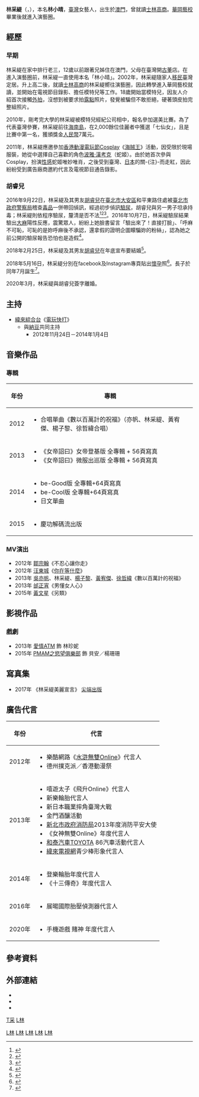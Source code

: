 {{Multiple issues|
{{External links|time=2021-04-10T12:35:21+00:00}}
{{Copy edit|time=2022-02-07T09:28:34+00:00}}
{{Prose|time=2022-02-07T09:28:34+00:00}}
}}
{{藝人
| 姓名 = 林采緹
| 類型 = 女藝人
| 圖片 = 林采緹 Sunny Lin.jpg
| 圖片簡介 = 
| 本名 = 林小晴
| 羅馬拼音 = Lin Hsiao Ching
| 英文名 = Sunny Lin
| 國籍 = {{ROC}}
| 出生日期 = {{birth date and age|1990|7|22}} 
| 出生地點 = {{MAC-1976}}
| 居住地 = {{ROC}}[[台北市|台北市]]
| 語言 = [[國語|國語]]、[[粵語|粵語]]、[[英語|英語]]、略懂[[日語|日語]]
| 教育程度 = [[華岡藝校|華岡藝校]] 戲劇科
| 音樂類型 = 
| 出道日期 = 
| 出道作 = 戲劇：2013年《[[愛情ATM|愛情ATM]]》<br>歌手：2013年《女帝詔曰》
| 代表作 = [[Cosplay|Cosplay]]《[[海贼王|海贼王]]》[[波雅·漢考克|波雅·漢考克]]
| 活躍年代 = 2008年{{r|18歲拍露}}－2020
| 配偶 = {{marriage|[[胡睿兒|胡睿兒]]|2018|2020|reason=divorced}}
| 兒女 = 1子
| 唱片公司 = 
| 經紀公司 = 
| 相關團體 = 
| 網站 =
}}

'''林采緹'''（{{lang-en|Sunny Lin}}，{{bd|1990年|7月22日|catIdx=L林}}），本名'''林小晴'''{{r|許逸群}}，[[臺灣|臺灣]]女藝人，出生於[[澳門|澳門]]，曾就讀[[士林高商|士林高商]]。[[華岡藝校|華岡藝校]]畢業後就進入演藝圈。

== 經歷 ==
===早期===
林采緹在家中排行老三，12歲以前跟著兄姊住在澳門，父母在臺灣開[[古董|古董]]店{{r|今日}}。在進入演藝圈前，林采緹一直使用本名「林小晴」{{r|許逸群}}。2002年，林采緹隨家人[[移民|移民]]臺灣定居{{r|娛樂中心}}。升上高二後，就讀[[士林高商|士林高商]]的林采緹嚮往演藝圈，因此轉學進入華岡藝校就讀，並開始在電視節目錄影、擔任模特兒等工作{{r|娛樂中心}}。18歲開始當模特兒，因友人介紹首次接觸[[外拍|外拍]]，沒想到被要求拍[[裸體|露點]]照片，發覺被騙但不敢拒絕，硬著頭皮拍完整組照片{{r|18歲拍露}}。

2010年，剛考完大學的林采緹被模特兒經紀公司相中，報名參加選美比賽{{r|許逸群}}。為了代表臺灣參賽，林采緹前往[[海南島|海南島]]，在2,000餘位佳麗者中獲選「七仙女」，且是比賽中第一名，獲頒獎金[[人民幣|人民幣]]7萬元{{r|許逸群}}。

2011年，林采緹應邀參加[[香港動漫電玩節|香港動漫電玩節]][[Cosplay|Cosplay]]《[[海贼王|海贼王]]》活動，因受限於現場服裝，她從中選擇自己喜歡的角色[[波雅·漢考克|波雅·漢考克]]（蛇姬）{{r|今日}}{{r|東森}}{{r|gamme}}。由於她首次參與Cosplay，扮演[[性感|性感]]蛇姬唯妙唯肖，之後受到臺灣、[[日本|日本]]的關-{注}-而走紅，因此紛紛受到廣告廠商邀約代言及電視節目通告錄影{{r|東森}}{{r|洪佩玲}}。

===胡睿兒===
2016年9月22日，林采緹及其男友[[胡睿兒|胡睿兒]]在[[大安區_(臺北市)|臺北市大安區]]和平東路住處被[[臺北市政府警察局|臺北市政府警察局]]稽查[[毒品|毒品]]一併帶回偵訊，經過初步偵訊[[驗尿|驗尿]]，胡睿兒與另一男子坦承持毒；林采緹則依程序驗尿，釐清是否不法<ref>{{cite web|url=http://www.appledaily.com.tw/realtimenews/article/new/20160922/953811/|title=【驗尿自清】林采緹男友吸毒雙落網　地下情曝光|author=娛樂中心|publisher=蘋果日報|accessdate=2016-09-22|language=zh-tw|date=2016-09-22|archive-date=2017-08-13|archive-url=https://web.archive.org/web/20170813200155/http://www.appledaily.com.tw/realtimenews/article/new/20160922/953811|dead-url=no}}</ref><ref>{{cite web|url=https://video.udn.com/news/564439|title=胡睿兒吸麻遭逮 蛇姬女友戀情遇考驗|author=陳昭妤|publisher=聯合新聞網|accessdate=2016-09-22|language=zh-tw|date=2016-09-22|archive-date=2020-04-04|archive-url=https://web.archive.org/web/20200404224627/https://video.udn.com/news/564439|dead-url=no}}</ref><ref>{{cite web|url=http://n.yam.com/Article/20160922896171|title=藝人胡睿兒涉吸大麻 1萬元交保|author=游凱翔|publisher=中央社|accessdate=2016-09-22|language=zh-tw|date=2016-09-22|archive-date=2020-08-01|archive-url=https://web.archive.org/web/20200801193033/http://n.yam.com/Article/20160922896171|dead-url=no}}</ref>。2016年10月7日，林采緹驗尿結果驗出[[大麻|大麻]]陽性反應，震驚眾人，紛紛上她臉書留言「驗出來了！直接打臉」、「呼麻不可恥，可恥的是妳呼麻後不承認，還拿假的證明企圖矇騙妳的粉絲」，認為她之前公開的驗尿報告恐怕也是造假<ref>{{cite web|url=https://www.chinatimes.com/realtimenews/20161007000967-260404|title=林采緹慘遭打臉？尿液驗出大麻反應|author=吳玫穎|publisher=中時電子報|accessdate=2016-10-07|language=zh-tw|date=2016-10-07|archive-date=2020-04-04|archive-url=https://web.archive.org/web/20200404224636/https://www.chinatimes.com/realtimenews/20161007000967-260404|dead-url=no}}</ref>。

2018年2月25日，林采緹及其男友[[胡睿兒|胡睿兒]]在年底宣布要結婚<ref>{{cite web|url=https://www.setn.com/News.aspx?NewsID=351462|title=八月當媽下嫁胡睿兒？林采緹懷孕有跡象　爆孕吐放鳥開幕會|author=娛樂中心|publisher=三立新聞網|accessdate=2018-02-25|language=zh-tw|date=2018-02-25|archive-date=2020-04-04|archive-url=https://web.archive.org/web/20200404224640/https://www.setn.com/News.aspx?NewsID=351462|dead-url=no}}</ref>。

2018年5月16日，林采緹分別在facebook及Instagram專頁貼出[[懷孕|懷孕]]照<ref>{{cite web |url= https://www.facebook.com/Sunnylinfanspage/posts/1944596128897787?__tn__=-R |title=上次跟大家透露的拍攝就是我的大肚肚紀念照 |author=林采緹 |publisher=林采緹|accessdate=2018-05-16|language=zh-tw|date=2018-05-16}}</ref>。長子於同年7月誕生<ref>{{cite web |url= https://www.facebook.com/Sunnylinfanspage/posts/2029629323727800?__tn__=-R |title=一天擠了六支，滴滴皆辛苦 |author=林采緹 |publisher=林采緹|accessdate=2018-07-18|language=zh-tw|date=2018-07-18}}</ref>。

2020年3月，林采緹與胡睿兒簽字離婚。

==主持==
*[[緯來綜合台|緯來綜合台]]《[[電玩快打|電玩快打]]》
**與[[林郁智|納豆]]共同主持
***2012年11月24日－2014年1月4日

==音樂作品==
===專輯===
{| class="wikitable"
|-
! 年份 !! 專輯
|-
| 2012 || 
*合唱單曲《數以百萬計的祝福》（亦帆、林采緹、黃宥傑、楊子黎、徐哲緯合唱）
|-
| 2013 || 
*《女帝詔曰》女帝登基版 全專輯 + 56頁寫真
*《女帝詔曰》微服出巡版 全專輯 + 56頁寫真
|-
| 2014 ||
*<becos> be-Good版 全專輯+64頁寫真
*<becos> be-Cool版 全專輯+64頁寫真
*日文單曲
|-
| 2015 || 
*<becos> 慶功解碼流出版 <Sunny偷心小秘書桌曆>
|}

===MV演出===
*2012年 [[鄒宗翰|鄒宗翰]]《不忍心讓你走》
*2012年 [[汪東城|汪東城]]《[[你在等什麼|你在等什麼]]》
*2013年 [[吳亦帆|吳亦帆]]、林采緹、[[楊子黎|楊子黎]]、[[黃宥傑|黃宥傑]]、[[徐哲緯|徐哲緯]]《數以百萬計的祝福》
*2013年 [[邰正宵|邰正宵]]《男懂女人心》
*2015年 [[黃文星|黃文星]]《另類》

==影視作品==
===戲劇===
*2013年 [[愛情ATM|愛情ATM]] 飾 林珍妮
*2015年 [[PMAM之慾望俱樂部|PMAM之慾望俱樂部]] 飾 貝安／楊珊珊

==寫真集==
*2017年 《林采緹美麗宣言》 [[尖端出版|尖端出版]]

==廣告代言==
{| class="wikitable"
|-
! 年份 !! 代言
|-
| 2012年 || 
*樂酷網路《[[水滸無雙Online|水滸無雙Online]]》代言人
*德州撲克派／香港動漫祭
|-
| 2013年 || 
*嘻遊太子《飛升Online》代言人
*新樂輪胎代言人
*新日本職業摔角臺灣大戰
*金門酒釀活動
*[[新北市政府消防局|新北市政府消防局]]2013年度消防平安大使
*《女神無雙Online》年度代言人
*[[和泰汽車|和泰汽車]]TOYOTA 86汽車活動代言人
*[[緯來電視網|緯來電視網]]青少棒形象代言人
|-
| 2014年 || 
*登樂輪胎年度代言人
*《十三傳奇》年度代言人
|-
| 2016年 || 
*展暘國際胎壓偵測器代言人
|-
| 2020年 || 
*手機遊戲 賭神 年度代言人
|}

==參考資料==
{{reflist|2|refs=
<ref name="東森">{{cite web|url=http://www.ettoday.net/news/20111005/175.htm|title=宅神加持　真人版蛇姬林采緹爆紅|author=|publisher=ETtoday東森新聞雲|accessdate=2013-11-20|language=zh-tw|date=2011-10-05|archive-date=2015-09-24|archive-url=https://web.archive.org/web/20150924002817/http://www.ettoday.net/news/20111005/175.htm|dead-url=no}}</ref>
<ref name="洪佩玲">{{cite web|title=宅男女神蛇姬林采緹 精省原則籌開服飾店|url=http://mag.chinatimes.com/mag-cnt.aspx?artid=20688|work=理財周刊 第678期|author=洪佩玲|publisher=中時電子報|accessdate=2013-11-20|language=zh-tw|date=2013-08-22|archive-url=https://web.archive.org/web/20130828073141/http://mag.chinatimes.com/mag-cnt.aspx?artid=20688|archive-date=2013-08-28|dead-url=yes}}</ref>
<ref name="今日">{{cite web|url=http://www.nownews.com/n/2011/09/25/63124|title=真人版蛇姬！　林采緹爆乳Cosplay海賊王|author=|publisher=NOWnews今日新聞網|accessdate=2013-11-20|language=zh-tw|date=2011-09-25|archive-date=2017-02-18|archive-url=https://web.archive.org/web/20170218070246/http://www.nownews.com/n/2011/09/25/63124|dead-url=no}}</ref>
<ref name="gamme">{{cite web |url=http://news.gamme.com.tw/183525 |title=林采緹 Cosplay真人版蛇姬 女帝漢考克 |author= |publisher=宅宅新聞 |accessdate=2011-09-01 |date=2011-09-01 |archive-date=2020-08-14 |archive-url=https://web.archive.org/web/20200814202251/https://news.gamme.com.tw/183525 |dead-url=no }}</ref>
<ref name="許逸群">{{cite web|url=http://www.ettoday.net/news/20140305/331079.htm|title=連粉絲都不知道的事？　林采緹曾選美奪冠代表台灣出賽|author=許逸群|publisher=ETtoday東森新聞雲|accessdate=2015-01-31|language=zh-tw|date=2014-03-05|archive-date=2015-09-24|archive-url=https://web.archive.org/web/20150924112337/http://www.ettoday.net/news/20140305/331079.htm|dead-url=no}}</ref>
<ref name="娛樂中心">{{cite web|url=http://www.nownews.com/n/2012/07/25/156857|title=「宅男女帝」林采緹再爆舊照！　泡泡眼小黑人長相差很大|author=娛樂中心|publisher=NOWnews今日新聞網|accessdate=2015-01-31|language=zh-tw|date=2012-07-25|archive-date=2017-02-18|archive-url=https://web.archive.org/web/20170218063223/http://www.nownews.com/n/2012/07/25/156857|dead-url=no}}</ref>
<ref name="18歲拍露">{{cite web|url=http://www.nownews.com/n/2012/07/22/154807|title=林采緹18歲拍露點照　為賺零用錢下海|author=娛樂中心|publisher=NOWnews今日新聞網|accessdate=2015-01-31|language=zh-tw|date=2012-07-22|archive-date=2017-05-19|archive-url=https://web.archive.org/web/20170519051426/http://www.nownews.com/n/2012/07/22/154807|dead-url=no}}</ref>
}}

==外部連結==
<!-- 維基百科不是網頁收集處，非官方成立的歌迷/影迷/支援者/後援會網站、網頁、部落格、論壇等的連結，以及YouTube、Google Video之類的影像連結並不適合放在維基百科條目裡，請參考「Wikipedia:不適合維基百科的文章」。-->
{{commonscat|Sunny Lin}}
*{{facebook|Sunnylinfanspage|林采緹Sunny}}
*{{Sinaweibo|2023620351|林采緹Sunny}}
*{{Instagram|sunnylin_520|SunnyLin 林采緹}}

[[Category:澳門人|L林]]
[[category:林姓|T采]]
[[category:台灣女性模特兒|L林]]
[[Category:台灣女歌手|L林]]
[[Category:台灣电影女演員|L林]]
[[Category:台灣电视女演員|L林]]
[[Category:臺北市私立華岡藝術學校校友|L林]]